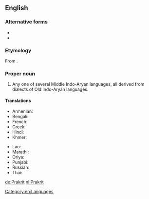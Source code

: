 ==English==
{{wikipedia}}

===Alternative forms===
* {{l|en|Pracrit}}
* {{l|en|Prākrit}}

===Etymology===
From {{etyl|sa|en}} {{term|sc=Deva|प्राकृत||unrefined, natural, i.e. vernacular|lang=sa}}.

===Proper noun===
{{en-proper noun|Prakrits}}

# Any one of several Middle Indo-Aryan languages, all derived from dialects of Old Indo-Aryan languages.

====Translations====
{{trans-top|any of Middle Indo-Aryan languages, derived from dialects of Old Indo-Aryan languages}}
* Armenian: {{t|hy|պրակրիտ|sc=Armn}}
* Bengali: {{t-needed|bn}}
* French: {{t+|fr|prakrit}}
* Greek: {{t|el|πρακριτική γλώσσα|f}}
* Hindi: {{t|hi|प्राकृत|m|sc=Deva}}
* Khmer: {{t+|km|ប្រាក្រឹត|tr=praakrət|sc=Ethi}}
{{trans-mid}}
* Lao: {{t-needed|lo}}
* Marathi: {{t-needed|mr}}
* Oriya: {{t-needed|or}}
* Punjabi: {{t-needed|pa}}
* Russian: {{t+|ru|пракрит}}
* Thai: {{t-needed|th}}
{{trans-bottom}}

[[Category:en:Languages]]

[[de:Prakrit]]
[[nl:Prakrit]]